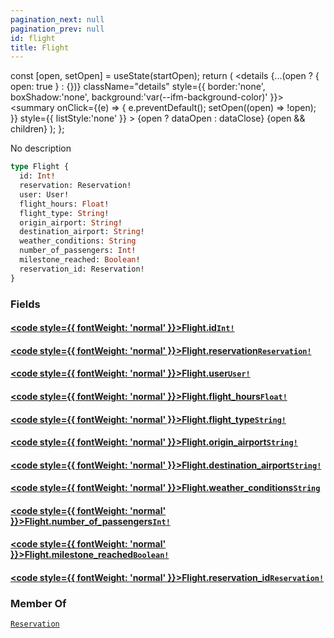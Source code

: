 ```yaml
---
pagination_next: null
pagination_prev: null
id: flight
title: Flight
---
```









  const [open, setOpen] = useState(startOpen);
  return (
    <details {...(open ? { open: true } : {})} className="details" style={{ border:'none', boxShadow:'none', background:'var(--ifm-background-color)' }}>
      <summary
        onClick={(e) => {
          e.preventDefault();
          setOpen((open) => !open);
        }}
        style={{ listStyle:'none' }}
      >
      {open ? dataOpen : dataClose}
      </summary>
      {open && children}
    </details>
  );
};








No description


```graphql
type Flight {
  id: Int!
  reservation: Reservation!
  user: User!
  flight_hours: Float!
  flight_type: String!
  origin_airport: String!
  destination_airport: String!
  weather_conditions: String
  number_of_passengers: Int!
  milestone_reached: Boolean!
  reservation_id: Reservation!
}
```




### Fields

#### [<code style={{ fontWeight: 'normal' }}>Flight.<b>id</b></code>](#)<Bullet />[`Int!`](/types/scalars/int.mdx) <Badge class="badge badge--secondary" text="non-null"/> <Badge class="badge badge--secondary" text="scalar"/> 



#### [<code style={{ fontWeight: 'normal' }}>Flight.<b>reservation</b></code>](#)<Bullet />[`Reservation!`](/types/objects/reservation.mdx) <Badge class="badge badge--secondary" text="non-null"/> <Badge class="badge badge--secondary" text="object"/> 



#### [<code style={{ fontWeight: 'normal' }}>Flight.<b>user</b></code>](#)<Bullet />[`User!`](/types/objects/user.mdx) <Badge class="badge badge--secondary" text="non-null"/> <Badge class="badge badge--secondary" text="object"/> 



#### [<code style={{ fontWeight: 'normal' }}>Flight.<b>flight_hours</b></code>](#)<Bullet />[`Float!`](/types/scalars/float.mdx) <Badge class="badge badge--secondary" text="non-null"/> <Badge class="badge badge--secondary" text="scalar"/> 



#### [<code style={{ fontWeight: 'normal' }}>Flight.<b>flight_type</b></code>](#)<Bullet />[`String!`](/types/scalars/string.mdx) <Badge class="badge badge--secondary" text="non-null"/> <Badge class="badge badge--secondary" text="scalar"/> 



#### [<code style={{ fontWeight: 'normal' }}>Flight.<b>origin_airport</b></code>](#)<Bullet />[`String!`](/types/scalars/string.mdx) <Badge class="badge badge--secondary" text="non-null"/> <Badge class="badge badge--secondary" text="scalar"/> 



#### [<code style={{ fontWeight: 'normal' }}>Flight.<b>destination_airport</b></code>](#)<Bullet />[`String!`](/types/scalars/string.mdx) <Badge class="badge badge--secondary" text="non-null"/> <Badge class="badge badge--secondary" text="scalar"/> 



#### [<code style={{ fontWeight: 'normal' }}>Flight.<b>weather_conditions</b></code>](#)<Bullet />[`String`](/types/scalars/string.mdx) <Badge class="badge badge--secondary" text="scalar"/> 



#### [<code style={{ fontWeight: 'normal' }}>Flight.<b>number_of_passengers</b></code>](#)<Bullet />[`Int!`](/types/scalars/int.mdx) <Badge class="badge badge--secondary" text="non-null"/> <Badge class="badge badge--secondary" text="scalar"/> 



#### [<code style={{ fontWeight: 'normal' }}>Flight.<b>milestone_reached</b></code>](#)<Bullet />[`Boolean!`](/types/scalars/boolean.mdx) <Badge class="badge badge--secondary" text="non-null"/> <Badge class="badge badge--secondary" text="scalar"/> 



#### [<code style={{ fontWeight: 'normal' }}>Flight.<b>reservation_id</b></code>](#)<Bullet />[`Reservation!`](/types/objects/reservation.mdx) <Badge class="badge badge--secondary" text="non-null"/> <Badge class="badge badge--secondary" text="object"/> 







### Member Of

[`Reservation`](/types/objects/reservation.mdx)  <Badge class="badge badge--secondary" text="object"/>


